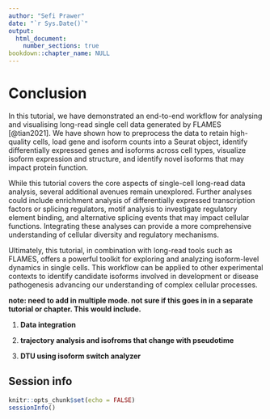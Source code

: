 ```yaml
---
author: "Sefi Prawer"
date: "`r Sys.Date()`"
output:
  html_document:
    number_sections: true
bookdown::chapter_name: NULL
---
```


# Conclusion

In this tutorial, we have demonstrated an end-to-end workflow for analysing and visualising long-read single cell data generated by FLAMES [@tian2021]. We have shown how to preprocess the data to retain high-quality cells, load gene and isoform counts into a Seurat object, identify differentially expressed genes and isoforms across cell types, visualize isoform expression and structure, and identify novel isoforms that may impact protein function.

While this tutorial covers the core aspects of single-cell long-read data analysis, several additional avenues remain unexplored. Further analyses could include enrichment analysis of differentially expressed transcription factors or splicing regulators, motif analysis to investigate regulatory element binding, and alternative splicing events that may impact cellular functions. Integrating these analyses can provide a more comprehensive understanding of cellular diversity and regulatory mechanisms.

Ultimately, this tutorial, in combination with long-read tools such as FLAMES, offers a powerful toolkit for exploring and analyzing isoform-level dynamics in single cells. This workflow can be applied to other experimental contexts to identify candidate isoforms involved in development or disease pathogenesis advancing our understanding of complex cellular processes.

**note: need to add in multiple mode. not sure if this goes in in a separate tutorial or chapter. This would include.**

1.  **Data integration**

2.  **trajectory analysis and isofroms that change with pseudotime**

3.  **DTU using isoform switch analyzer**

## Session info

```r
knitr::opts_chunk$set(echo = FALSE)
sessionInfo()
```
